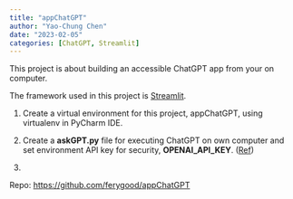 ```yaml
---
title: "appChatGPT"
author: "Yao-Chung Chen"
date: "2023-02-05"
categories: [ChatGPT, Streamlit]
---
```


This project is about building an accessible ChatGPT app from your on computer.

The framework used in this project is [Streamlit](streamlit.io).

1.  Create a virtual environment for this project, appChatGPT, using virtualenv in PyCharm IDE.

2.  Create a **askGPT.py** file for executing ChatGPT on own computer and set environment API key for security, **OPENAI_API_KEY**. ([Ref](tutorial: https://help.openai.com/en/articles/5112595-best-practices-for-api-key-safety))

3.  

Repo: <https://github.com/ferygood/appChatGPT>
